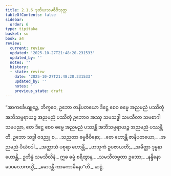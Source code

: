 ```yaml
---
title: 2.1.6 ဒုတိယသမဇီဝီသုတ္တ
tableOfContents: false
sidebar:
  order: 6
type: tipitaka
basket: su
book: a4
review:
  current: review
  updated: '2025-10-27T21:48:20.231533'
  updated_by: ''
  notes: ''
  history:
  - state: review
    date: '2025-10-27T21:48:20.231533'
    updated_by: ''
    notes: ''
    previous_state: draft
---
```



<ReviewStatus review={frontmatter.review} showDetails={true} />

<HypothesisAnnotation frontmatter={frontmatter} />

<DynamicBreadcrumb />

<Division number="56" book="a4" e="ch" v="15" p="373">

<Paragraph number="412" book="a4">
“အာကင်္ခေယျုဉ္စေ, ဘိက္ခဝေ, ဥဘော ဇာနိပတယော ဒိဋ္ဌေ စေဝ ဓမ္မေ အညမညံ ပဿိတုံ အဘိသမ္ပရာယဉ္စ အညမညံ ပဿိတုံ ဥဘောဝ အဿု သမသဒ္ဓါ သမသီလာ သမစာဂါ သမပညာ, တေ ဒိဋ္ဌေ စေဝ ဓမ္မေ အညမညံ ပဿန္တိ အဘိသမ္ပရာယဉ္စ အညမညံ ပဿန္တီတိ.
</Paragraph>

<Paragraph number="413" type="verses" book="a4">
ဥဘော သဒ္ဓါ ဝဒညူ စ,_  
_သညတာ ဓမ္မဇီဝိနော;_  
_တေ ဟောန္တိ ဇာနိပတယော,_  
_အညမညံ ပိယံဝဒါ._  

</Paragraph>

<Paragraph number="414" type="verses" book="a4">
_အတ္ထာသံ ပစုရာ ဟောန္တိ,_  
_ဖာသုကံ ဥပဇာယတိ;_  
_အမိတ္တာ ဒုမ္မနာ ဟောန္တိ,_  
ဥဘိန္နံ သမသီလိနံ._  

</Paragraph>

<Paragraph number="415" type="verses" book="a4">
ဣဓ ဓမ္မံ စရိတွာန,_  
_သမသီလဗ္ဗတာ ဥဘော;_  
_နန္ဒိနော ဒေဝလောကသ္မိံ,_  
_မောဒန္တိ ကာမကာမိနော”တိ._  


</Paragraph>
</Division>

<Paragraph number="416" type="center" book="a4">
ဆဋ္ဌံ.
</Paragraph>